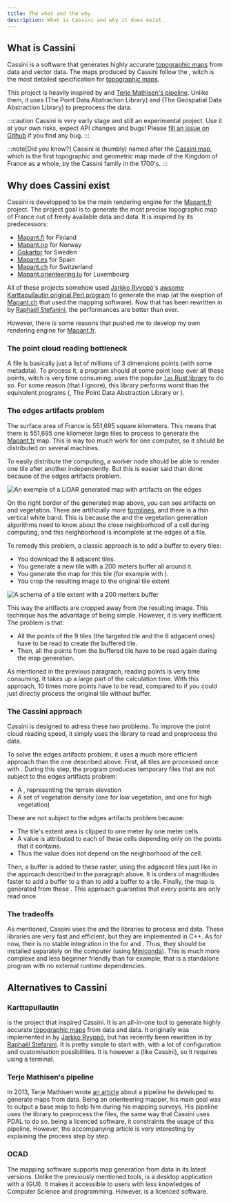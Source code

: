 ```yaml
---
title: The what and the why
description: What is Cassini and why it does exist.
---
```



## What is Cassini

Cassini is a software that generates highly accurate [topographic maps](https://en.wikipedia.org/wiki/Topographic_map) from <GlossaryLink slug="lidar" /> data and <GlossaryLink slug="shapefile" /> vector data. The maps produced by Cassini follow the <GlossaryLink slug="isom" label="International Specification for Orienteering Maps (ISOM)" />, witch is the most detailed specification for [topographic maps](https://en.wikipedia.org/wiki/Topographic_map).

This project is heavily inspired by <GlossaryLink slug="karttapullautin" /> and [Terje Mathisen's pipeline](https://tmsw.no/mapping/basemap_generation.html). Unlike them, it uses <GlossaryLink slug="pdal" /> (The Point Data Abstraction Library) and <GlossaryLink slug="gdal" /> (The Geospatial Data Abstraction Library) to preprocess the <GlossaryLink slug="lidar" /> data.

:::caution
Cassini is very early stage and still an experimental project. Use it at your own risks, expect API changes and bugs! Please [fill an issue on Github](https://github.com/NicoRio42/cassini/issues/new) if you find any bug.
:::

:::note[Did you know?]
Cassini is (humbly) named after the [Cassini map](https://en.wikipedia.org/wiki/Cassini_map), which is the first topographic and geometric map made of the Kingdom of France as a whole, by the Cassini family in the 1700's.
:::

## Why does Cassini exist

Cassini is developped to be the main rendering engine for the [Mapant.fr](https://mapant.fr) project. The project goal is to generate the most precise topographic map of France out of freely available <GlossaryLink slug="lidar" /> data and <GlossaryLink slug="shapefile" /> data. It is inspired by its predecessors:

- [Mapant.fi](https://www.mapant.fi/) for Finland
- [Mapant.no](https://mapant.no/) for Norway
- [Gokartor](https://kartor.gokartor.se/) for Sweden
- [Mapant.es](https://mapant.es/) for Spain
- [Mapant.ch](https://www.mapant.ch/) for Switzerland
- [Mapant.orienteering.lu](https://mapant.orienteering.lu/) for Luxembourg

All of these projects somehow used [Jarkko Ryyppö](https://x.com/RouteGadget)'s [awsome Karttapullautin original Perl program](https://routegadget.net/karttapullautin/) to generate the map (at the exeption of [Mapant.ch](https://www.mapant.ch/) that used the <GlossaryLink slug="ocad" /> mapping software). Now that <GlossaryLink slug="karttapullautin" /> has been rewritten in <GlossaryLink slug="rust" /> by [Raphaël Stefanini](https://www.linkedin.com/in/rphlo/), the performances are better than ever.

However, there is some reasons that pushed me to develop my own rendering engine for [Mapant.fr](https://mapant.fr).

### The point cloud reading bottleneck

A <GlossaryLink slug="lidar" /> file is basically just a list of millions of 3 dimensions points (with some metadata). To process it, a program should at some point loop over all these points, witch is very time consuming. <GlossaryLink slug="karttapullautin" /> uses the popular [`las` Rust library](https://crates.io/crates/las) to do so. For some reason (that I ignore), this library performs worst than the <GlossaryLink slug="cpp" /> equivalent programs (<GlossaryLink slug="pdal" />, The Point Data Abstraction Library or <GlossaryLink slug="lastools" />).

### The edges artifacts problem

The surface area of France is 551,695 square kilometers. This means that there is 551,695 one kilometer large tiles to process to generate the [Mapant.fr](https://mapant.fr) map. This is way too much work for one computer, so it should be distributed on several machines.

To easily distribute the computing, a worker node should be able to render one tile after another independently. But this is easier said than done because of the edges artifacts problem.

![An exemple of a LiDAR generated map with artifacts on the edges](../../assets/artifacts.png)

On the right border of the <GlossaryLink slug="lidar" /> generated map above, you can see artifacts on <GlossaryLink slug="contours" /> and vegetation. There are artificially more [formlines](https://omapwiki.orienteering.sport/symbols/103-form-line/), and there is a thin vertical white band. This is because the <GlossaryLink slug="contours" /> and the vegetation generation algorithms need to know about the close neighborhood of a cell during computing, and this neighborhood is incomplete at the edges of a <GlossaryLink slug="lidar" /> file.

To remedy this problem, a classic approach is to add a buffer to every tiles:

- You download the 8 adjacent <GlossaryLink slug="lidar" /> tiles.
- You generate a new <GlossaryLink slug="lidar" /> tile with a 200 meters buffer all around it.
- You generate the map for this tile (for example with <GlossaryLink slug="karttapullautin" />).
- You crop the resulting image to the original tile extent

![A schema of a tile extent with a 200 metters buffer](../../assets/tile-with-buffer.png)

This way the artifacts are cropped away from the resulting image. This technique has the advantage of being simple. However, it is very inefficient. The problem is that:

- All the points of the 9 tiles (the targeted tile and the 8 adgacent ones) have to be read to create the buffered tile.
- Then, all the points from the buffered tile have to be read again during the map generation.

As mentioned in the previous paragraph, reading <GlossaryLink slug="lidar" /> points is very time consuming. It takes up a large part of the calculation time. With this approach, 10 times more points have to be read, compared to if you could just directly process the original tile without buffer.

### The Cassini approach

Cassini is designed to adress these two problems. To improve the point cloud reading speed, it simply uses the <GlossaryLink slug="pdal" /> library to read and preprocess the <GlossaryLink slug="lidar" /> data.

To solve the edges artifacts problem, it uses a much more efficient approach than the one described above. First, all <GlossaryLink slug="lidar" /> tiles are processed once with <GlossaryLink slug="pdal" />. During this step, the program produces temporary files that are not subject to the edges artifacts problem:

- A <GlossaryLink slug="dem" />, representing the terrain elevation
- A set of vegetation density <GlossaryLink slug="raster" label="rasters" /> (one for low vegetation, and one for high vegetation)

These <GlossaryLink slug="raster" label="rasters" /> are not subject to the edges artifacts problem because:

- The tile's extent area is clipped to one meter by one meter cells.
- A value is attributed to each of these cells depending only on the points that it contains.
- Thus the value does not depend on the neighborhood of the cell.

Then, a buffer is added to these raster, using the adgacent tiles <GlossaryLink slug="raster" label="rasters" /> just like in the approach described in the paragraph above. It is orders of magnitudes faster to add a buffer to a <GlossaryLink slug="raster" /> than to add a buffer to a <GlossaryLink slug="lidar" /> tile. Finally, the map is generated from these <GlossaryLink slug="raster" label="rasters" />. This approach guaranties that every <GlossaryLink slug="lidar" /> points are only read once.

### The tradeoffs

As mentioned, Cassini uses the <GlossaryLink slug="pdal" /> and the <GlossaryLink slug="gdal" /> libraries to process <GlossaryLink slug="lidar" /> and <GlossaryLink slug="raster" /> data. These libraries are very fast and efficient, but they are implemented in C++. As for now, their is no stable integration in the <GlossaryLink slug="rust" label="Rust programming language" /> for <GlossaryLink slug="pdal" /> and <GlossaryLink slug="gdal" />. Thus, they should be installed separately on the computer (using [Miniconda](https://docs.anaconda.com/miniconda/)). This is much more complexe and less beginner friendly than <GlossaryLink slug="karttapullautin" /> for example, that is a standalone program with no external runtime dependencies.

## Alternatives to Cassini

### Karttapullautin

<GlossaryLink slug="karttapullautin" /> is the project that inspired Cassini. It
is an all-in-one tool to generate highly accurate [topographic maps](https://en.wikipedia.org/wiki/Topographic_map)
from <GlossaryLink slug="lidar" /> data and <GlossaryLink slug="shapefile" /> data.
It originally was implemented in <GlossaryLink slug="perl" /> by [Jarkko Ryyppö](https://x.com/RouteGadget),
but has recently been rewritten in <GlossaryLink slug="rust" /> by [Raphaël Stefanini](https://www.linkedin.com/in/rphlo/).
It is pretty simple to start with, with a lot of configuration and customisation
possibilities. It is however a <GlossaryLink slug="cli" /> (like Cassini), so it
requires using a terminal.

### Terje Mathisen's pipeline

In 2013, Terje Mathisen wrote [an article](https://tmsw.no/mapping/basemap_generation.html) about a pipeline he developed to generate maps from <GlossaryLink slug="lidar" /> data. Being an orienteering mapper, his main goal was to output a base map to help him during his mapping surveys. His pipeline uses the <GlossaryLink slug="lastools" /> library to preprocess the <GlossaryLink slug="lidar" /> files, the same way that Cassini uses PDAL to do so. <GlossaryLink slug="lastools" /> being a licenced software, it constraints the usage of this pipeline. However, the accompanying article is very interesting by explaining the process step by step.

### OCAD

The <GlossaryLink slug="ocad" /> mapping software supports map generation from <GlossaryLink slug="lidar" /> data in its latest versions. Unlike the previously mentioned tools, <GlossaryLink slug="ocad" /> is a desktop application with a <GlossaryLink slug="gui" /> (GUI). It makes it accessible to users with less knowledges of Computer Science and programming. However, <GlossaryLink slug="ocad" /> is a licenced software.
